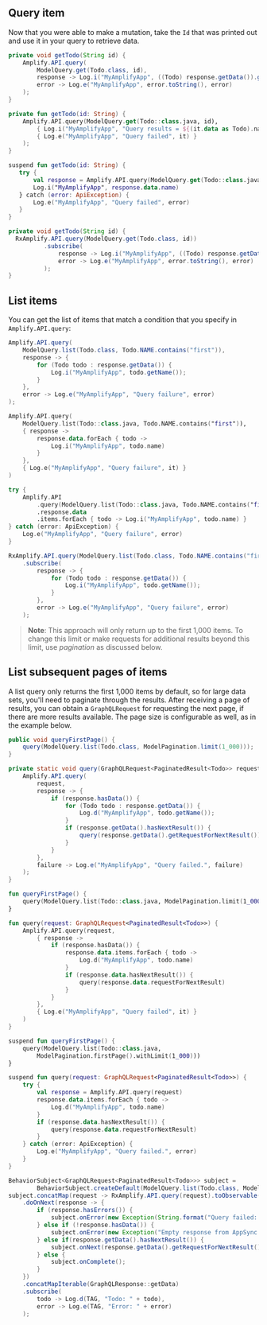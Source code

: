 ## Query item

Now that you were able to make a mutation, take the `Id` that was printed out and use it in your query to retrieve data.

<BlockSwitcher>
<Block name="Java">

```java
private void getTodo(String id) {
    Amplify.API.query(
        ModelQuery.get(Todo.class, id),
        response -> Log.i("MyAmplifyApp", ((Todo) response.getData()).getName()),
        error -> Log.e("MyAmplifyApp", error.toString(), error)
    );
}
```

</Block>
<Block name="Kotlin - Callbacks">

```kotlin
private fun getTodo(id: String) {
    Amplify.API.query(ModelQuery.get(Todo::class.java, id),
        { Log.i("MyAmplifyApp", "Query results = ${(it.data as Todo).name}") },
        { Log.e("MyAmplifyApp", "Query failed", it) }
    );
}
```

</Block>
<Block name="Kotlin - Coroutines (Beta)">

```kotlin
suspend fun getTodo(id: String) {
   try {
       val response = Amplify.API.query(ModelQuery.get(Todo::class.java, id))
       Log.i("MyAmplifyApp", response.data.name)
   } catch (error: ApiException) {
       Log.e("MyAmplifyApp", "Query failed", error)
   }
}
```

</Block>
<Block name="RxJava">

```java
private void getTodo(String id) {
  RxAmplify.API.query(ModelQuery.get(Todo.class, id))
          .subscribe(
              response -> Log.i("MyAmplifyApp", ((Todo) response.getData()).getName()),
              error -> Log.e("MyAmplifyApp", error.toString(), error)
          );
}
```

</Block>
</BlockSwitcher>

## List items

You can get the list of items that match a condition that you specify in `Amplify.API.query`:

<BlockSwitcher>
<Block name="Java">

```java
Amplify.API.query(
    ModelQuery.list(Todo.class, Todo.NAME.contains("first")),
    response -> {
        for (Todo todo : response.getData()) {
            Log.i("MyAmplifyApp", todo.getName());
        }
    },
    error -> Log.e("MyAmplifyApp", "Query failure", error)
);
```

</Block>
<Block name="Kotlin - Callbacks">

```kotlin
Amplify.API.query(
    ModelQuery.list(Todo::class.java, Todo.NAME.contains("first")),
    { response ->
        response.data.forEach { todo ->
            Log.i("MyAmplifyApp", todo.name)
        }
    },
    { Log.e("MyAmplifyApp", "Query failure", it) }
)
```

</Block>
<Block name="Kotlin - Coroutines (Beta)">

```kotlin
try {
    Amplify.API
        .query(ModelQuery.list(Todo::class.java, Todo.NAME.contains("first")))
        .response.data
        .items.forEach { todo -> Log.i("MyAmplifyApp", todo.name) }
} catch (error: ApiException) {
    Log.e("MyAmplifyApp", "Query failure", error)
}
```

</Block>
<Block name="RxJava">

```java 
RxAmplify.API.query(ModelQuery.list(Todo.class, Todo.NAME.contains("first"))
    .subscribe(
        response -> {
            for (Todo todo : response.getData()) {
                Log.i("MyAmplifyApp", todo.getName());
            }
        },
        error -> Log.e("MyAmplifyApp", "Query failure", error)
    );
```

</Block>
</BlockSwitcher>

> **Note**: This approach will only return up to the first 1,000 items.  To change this limit or make requests for additional results beyond this limit, use *pagination* as discussed below.

## List subsequent pages of items

A list query only returns the first 1,000 items by default, so for large data sets, you'll need to paginate through the results.  After receiving a page of results, you can obtain a `GraphQLRequest` for requesting the next page, if there are more results available.  The page size is configurable as well, as in the example below.

<BlockSwitcher>
<Block name="Java">

```java
public void queryFirstPage() {
    query(ModelQuery.list(Todo.class, ModelPagination.limit(1_000)));
}

private static void query(GraphQLRequest<PaginatedResult<Todo>> request) {
    Amplify.API.query(
        request,
        response -> {
            if (response.hasData()) {
                for (Todo todo : response.getData()) {
                    Log.d("MyAmplifyApp", todo.getName());
                }
                if (response.getData().hasNextResult()) {
                    query(response.getData().getRequestForNextResult());
                }
            }
        },
        failure -> Log.e("MyAmplifyApp", "Query failed.", failure)
    );
}
```

</Block>
<Block name="Kotlin - Callbacks">

```kotlin
fun queryFirstPage() {
    query(ModelQuery.list(Todo::class.java, ModelPagination.limit(1_000)))
}

fun query(request: GraphQLRequest<PaginatedResult<Todo>>) {
    Amplify.API.query(request,
        { response ->
            if (response.hasData()) {
                response.data.items.forEach { todo ->
                    Log.d("MyAmplifyApp", todo.name)
                }
                if (response.data.hasNextResult()) {
                    query(response.data.requestForNextResult)
                }
            }
        },
        { Log.e("MyAmplifyApp", "Query failed", it) }
    )
}
```

</Block>
<Block name="Kotlin - Coroutines (Beta)">

```kotlin
suspend fun queryFirstPage() {
    query(ModelQuery.list(Todo::class.java,
        ModelPagination.firstPage().withLimit(1_000)))
}

suspend fun query(request: GraphQLRequest<PaginatedResult<Todo>>) {
    try {
        val response = Amplify.API.query(request)
        response.data.items.forEach { todo ->
            Log.d("MyAmplifyApp", todo.name)
        }
        if (response.data.hasNextResult()) {
            query(response.data.requestForNextResult)
        }
    } catch (error: ApiException) {
        Log.e("MyAmplifyApp", "Query failed.", error)
    }
}
```

</Block>

<Block name="RxJava">

```java
BehaviorSubject<GraphQLRequest<PaginatedResult<Todo>>> subject =
        BehaviorSubject.createDefault(ModelQuery.list(Todo.class, ModelPagination.limit(1_000)));
subject.concatMap(request -> RxAmplify.API.query(request).toObservable())
    .doOnNext(response -> {
        if (response.hasErrors()) {
            subject.onError(new Exception(String.format("Query failed: %s", response.getErrors())));
        } else if (!response.hasData()) {
            subject.onError(new Exception("Empty response from AppSync."));
        } else if(response.getData().hasNextResult()) {
            subject.onNext(response.getData().getRequestForNextResult());
        } else {
            subject.onComplete();
        }
    })
    .concatMapIterable(GraphQLResponse::getData)
    .subscribe(
        todo -> Log.d(TAG, "Todo: " + todo),
        error -> Log.e(TAG, "Error: " + error)
    );
```

</Block>
</BlockSwitcher>
